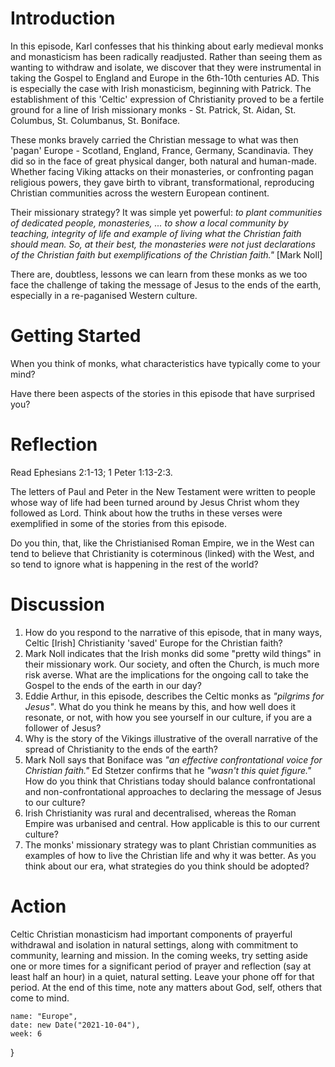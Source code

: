 # Introduction

In this episode, Karl confesses that his thinking about early medieval monks and monasticism has been radically readjusted. Rather than seeing them as wanting to withdraw and isolate, we discover that they were instrumental in taking the Gospel to England and Europe in the 6th-10th centuries AD. This is especially the case with Irish monasticism, beginning with Patrick. The establishment of this 'Celtic' expression of Christianity proved to be a fertile ground for a line of Irish missionary monks - St. Patrick, St. Aidan, St. Columbus, St. Columbanus, St. Boniface.

These monks bravely carried the Christian message to what was then 'pagan' Europe - Scotland, England, France, Germany, Scandinavia. They did so in the face of great physical danger, both natural and human-made. Whether facing Viking attacks on their monasteries, or confronting pagan religious powers, they gave birth to vibrant, transformational, reproducing Christian communities across the western European continent.

Their missionary strategy? It was simple yet powerful: *to plant communities of dedicated people, monasteries, ... to show a local community by teaching, integrity of life and example of living what the Christian faith should mean. So, at their best, the monasteries were not just declarations of the Christian faith but exemplifications of the Christian faith."* \[Mark Noll\]

There are, doubtless, lessons we can learn from these monks as we too face the challenge of taking the message of Jesus to the ends of the earth, especially in a re-paganised Western culture.

# Getting Started

When you think of monks, what characteristics have typically come to your mind?

Have there been aspects of the stories in this episode that have surprised you?

# Reflection

Read Ephesians 2:1-13; 1 Peter 1:13-2:3.

The letters of Paul and Peter in the New Testament were written to people whose way of life had been turned around by Jesus Christ whom they followed as Lord. Think about how the truths in these verses were exemplified in some of the stories from this episode.

Do you thin, that, like the Christianised Roman Empire, we in the West can tend to believe that Christianity is coterminous (linked) with the West, and so tend to ignore what is happening in the rest of the world?

# Discussion

1. How do you respond to the narrative of this episode, that in many ways, Celtic \[Irish\] Christianity 'saved' Europe for the Christian faith?
2. Mark Noll indicates that the Irish monks did some "pretty wild things" in their missionary work. Our society, and often the Church, is much more risk averse. What are the implications for the ongoing call to take the Gospel to the ends of the earth in our day?
3. Eddie Arthur, in this episode, describes the Celtic monks as *"pilgrims for Jesus"*. What do you think he means by this, and how well does it resonate, or not, with how you see yourself in our culture, if you are a follower of Jesus?
4. Why is the story of the Vikings illustrative of the overall narrative of the spread of Christianity to the ends of the earth?
5. Mark Noll says that Boniface was *"an effective confrontational voice for Christian faith."* Ed Stetzer confirms that he *"wasn't this quiet figure."* How do you think that Christians today should balance confrontational and non-confrontational approaches to declaring the message of Jesus to our culture?
6. Irish Christianity was rural and decentralised, whereas the Roman Empire was urbanised and central. How applicable is this to our current culture?
7. The monks' missionary strategy was to plant Christian communities as examples of how to live the Christian life and why it was better. As you think about our era, what strategies do you think should be adopted?

# Action

Celtic Christian monasticism had important components of prayerful withdrawal and isolation in natural settings, along with commitment to community, learning and mission. In the coming weeks, try setting aside one or more times for a significant period of prayer and reflection (say at least half an hour) in a quiet, natural setting. Leave your phone off for that period. At the end of this time, note any matters about God, self, others that come to mind.

    name: "Europe",
    date: new Date("2021-10-04"),
    week: 6
}